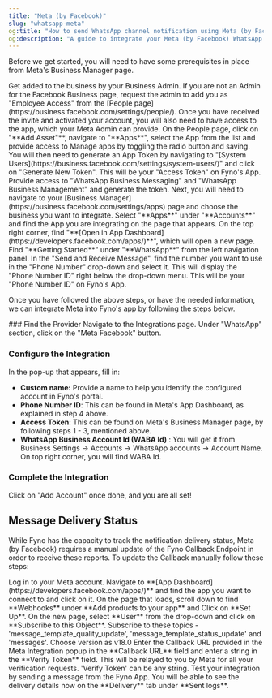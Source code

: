 ```yaml
---
title: "Meta (by Facebook)"
slug: "whatsapp-meta"
og:title: "How to send WhatsApp channel notification using Meta (by Facebook) & Fyno | Help Document"
og:description: "A guide to integrate your Meta (by Facebook) WhatsApp account into Fyno."
---
```


Before we get started, you will need to have some prerequisites in place from Meta's Business Manager page.

<Steps>
    <Step>
        Get added to the business by your Business Admin. If you are not an
        Admin for the Facebook Business page, request the admin to add you as
        "Employee Access" from the [People
        page](https://business.facebook.com/settings/people/).
    </Step>
    <Step>
        Once you have received the invite and activated your account, you will
        also need to have access to the app, which your Meta Admin can provide.
        On the People page, click on "**Add Asset"**, navigate to "**Apps**",
        select the App from the list and provide access to Manage apps by
        toggling the radio button and saving.
    </Step>
    <Step>
        You will then need to generate an App Token by navigating to "[System
        Users](https://business.facebook.com/settings/system-users/)" and click
        on "Generate New Token". This will be your "Access Token" on Fyno's App.
        Provide access to "WhatsApp Business Messaging" and "WhatsApp Business
        Management" and generate the token.
    </Step>
    <Step>
        Next, you will need to navigate to your [Business
        Manager](https://business.facebook.com/settings/apps) page and choose
        the business you want to integrate. Select "**Apps**" under
        "**Accounts**" and find the App you are integrating on the page that
        appears. On the top right corner, find "**[Open in App
        Dashboard](https://developers.facebook.com/apps/)**", which will open a
        new page.
    </Step>
    <Step>
        Find "**Getting Started**" under "**WhatsApp**" from the left navigation
        panel. In the "Send and Receive Message", find the number you want to
        use in the "Phone Number" drop-down and select it. This will display the
        "Phone Number ID" right below the drop-down menu. This will be your
        "Phone Number ID" on Fyno's App.
    </Step>
</Steps>

Once you have followed the above steps, or have the needed information, we can integrate Meta into Fyno's app by following the steps below.

<Steps>
### Find the Provider
Navigate to the Integrations page. Under "WhatsApp" section, click on the "Meta Facebook" button.

### Configure the Integration

In the pop-up that appears, fill in:

-   **Custom name:** Provide a name to help you identify the configured account in Fyno's portal.
-   **Phone Number ID**: This can be found in Meta's App Dashboard, as explained in step 4 above.
-   **Access Token**: This can be found on Meta's Business Manager page, by following steps 1 - 3, mentioned above.
-   **WhatsApp Business Account Id (WABA Id)** : You will get it from Business Settings -> Accounts -> WhatsApp accounts -> Account Name. On top right corner, you will find WABA Id.

### Complete the Integration

Click on "Add Account" once done, and you are all set!

</Steps>

## Message Delivery Status

While Fyno has the capacity to track the notification delivery status, Meta (by Facebook) requires a manual update of the Fyno Callback Endpoint in order to receive these reports. To update the Callback manually follow these steps:

<Steps>
    <Step>Log in to your Meta account.</Step>
    <Step>
        Navigate to **[App Dashboard](https://developers.facebook.com/apps/)**
        and find the app you want to connect to and click on it.
    </Step>
    <Step>
        On the page that loads, scroll down to find **Webhooks** under **Add
        products to your app** and Click on **Set Up**.
    </Step>
    <Step>
        On the new page, select **User** from the drop-down and click on
        **Subscribe to this Object**.
    </Step>
    <Step>
        Subscribe to these topics - 'message_template_quality_update',
        'message_template_status_update' and 'messages'. Choose version as v18.0
    </Step>
    <Step>
        Enter the Callback URL provided in the Meta Integration popup in the
        **Callback URL** field and enter a string in the **Verify Token** field.
        This will be relayed to you by Meta for all your verification requests.
        'Verify Token' can be any string.
    </Step>
    <Step>
        Test your integration by sending a message from the Fyno App. You will
        be able to see the delivery details now on the **Delivery** tab under
        **Sent logs**.
    </Step>
</Steps>
